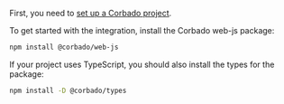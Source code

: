 First, you need to [set up a Corbado project](/overview/getting-started).

To get started with the integration, install the Corbado web-js package:

```bash
npm install @corbado/web-js
```

If your project uses TypeScript, you should also install the types for the package:

```bash
npm install -D @corbado/types
```